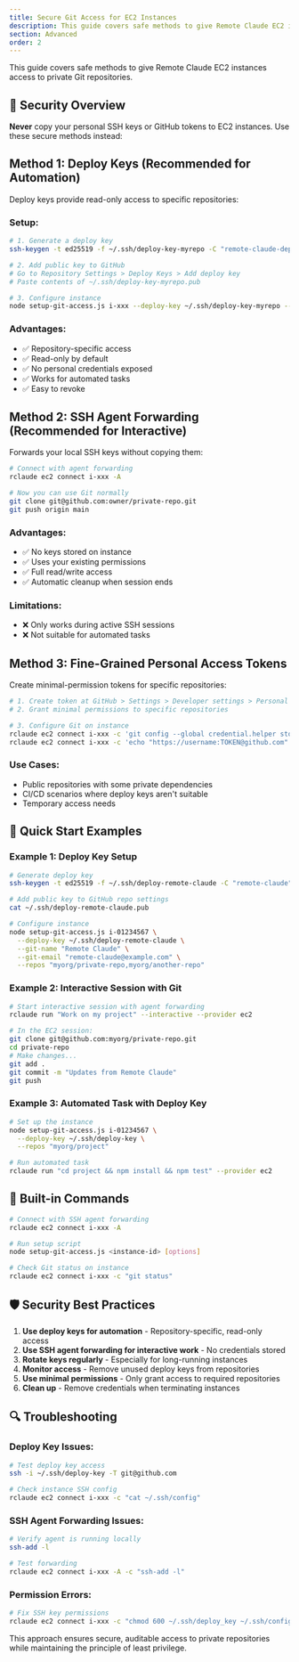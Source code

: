 ```yaml
---
title: Secure Git Access for EC2 Instances
description: This guide covers safe methods to give Remote Claude EC2 instances access to private Git repositories.
section: Advanced
order: 2
---
```



This guide covers safe methods to give Remote Claude EC2 instances access to private Git repositories.

## 🔐 Security Overview

**Never** copy your personal SSH keys or GitHub tokens to EC2 instances. Use these secure methods instead:

## Method 1: Deploy Keys (Recommended for Automation)

Deploy keys provide read-only access to specific repositories:

### Setup:
```bash
# 1. Generate a deploy key
ssh-keygen -t ed25519 -f ~/.ssh/deploy-key-myrepo -C "remote-claude-deploy"

# 2. Add public key to GitHub
# Go to Repository Settings > Deploy Keys > Add deploy key
# Paste contents of ~/.ssh/deploy-key-myrepo.pub

# 3. Configure instance
node setup-git-access.js i-xxx --deploy-key ~/.ssh/deploy-key-myrepo --repos owner/myrepo
```

### Advantages:
- ✅ Repository-specific access
- ✅ Read-only by default
- ✅ No personal credentials exposed
- ✅ Works for automated tasks
- ✅ Easy to revoke

## Method 2: SSH Agent Forwarding (Recommended for Interactive)

Forwards your local SSH keys without copying them:

```bash
# Connect with agent forwarding
rclaude ec2 connect i-xxx -A

# Now you can use Git normally
git clone git@github.com:owner/private-repo.git
git push origin main
```

### Advantages:
- ✅ No keys stored on instance
- ✅ Uses your existing permissions
- ✅ Full read/write access
- ✅ Automatic cleanup when session ends

### Limitations:
- ❌ Only works during active SSH sessions
- ❌ Not suitable for automated tasks

## Method 3: Fine-Grained Personal Access Tokens

Create minimal-permission tokens for specific repositories:

```bash
# 1. Create token at GitHub > Settings > Developer settings > Personal access tokens (fine-grained)
# 2. Grant minimal permissions to specific repositories

# 3. Configure Git on instance
rclaude ec2 connect i-xxx -c 'git config --global credential.helper store'
rclaude ec2 connect i-xxx -c 'echo "https://username:TOKEN@github.com" > ~/.git-credentials'
```

### Use Cases:
- Public repositories with some private dependencies
- CI/CD scenarios where deploy keys aren't suitable
- Temporary access needs

## 🚀 Quick Start Examples

### Example 1: Deploy Key Setup
```bash
# Generate deploy key
ssh-keygen -t ed25519 -f ~/.ssh/deploy-remote-claude -C "remote-claude"

# Add public key to GitHub repo settings
cat ~/.ssh/deploy-remote-claude.pub

# Configure instance
node setup-git-access.js i-01234567 \
  --deploy-key ~/.ssh/deploy-remote-claude \
  --git-name "Remote Claude" \
  --git-email "remote-claude@example.com" \
  --repos "myorg/private-repo,myorg/another-repo"
```

### Example 2: Interactive Session with Git
```bash
# Start interactive session with agent forwarding
rclaude run "Work on my project" --interactive --provider ec2

# In the EC2 session:
git clone git@github.com:myorg/private-repo.git
cd private-repo
# Make changes...
git add .
git commit -m "Updates from Remote Claude"
git push
```

### Example 3: Automated Task with Deploy Key
```bash
# Set up the instance
node setup-git-access.js i-01234567 \
  --deploy-key ~/.ssh/deploy-key \
  --repos "myorg/project"

# Run automated task
rclaude run "cd project && npm install && npm test" --provider ec2
```

## 🔧 Built-in Commands

```bash
# Connect with SSH agent forwarding
rclaude ec2 connect i-xxx -A

# Run setup script
node setup-git-access.js <instance-id> [options]

# Check Git status on instance  
rclaude ec2 connect i-xxx -c "git status"
```

## 🛡️ Security Best Practices

1. **Use deploy keys for automation** - Repository-specific, read-only access
2. **Use SSH agent forwarding for interactive work** - No credentials stored
3. **Rotate keys regularly** - Especially for long-running instances
4. **Monitor access** - Remove unused deploy keys from repositories
5. **Use minimal permissions** - Only grant access to required repositories
6. **Clean up** - Remove credentials when terminating instances

## 🔍 Troubleshooting

### Deploy Key Issues:
```bash
# Test deploy key access
ssh -i ~/.ssh/deploy-key -T git@github.com

# Check instance SSH config
rclaude ec2 connect i-xxx -c "cat ~/.ssh/config"
```

### SSH Agent Forwarding Issues:
```bash
# Verify agent is running locally
ssh-add -l

# Test forwarding
rclaude ec2 connect i-xxx -A -c "ssh-add -l"
```

### Permission Errors:
```bash
# Fix SSH key permissions
rclaude ec2 connect i-xxx -c "chmod 600 ~/.ssh/deploy_key ~/.ssh/config"
```

This approach ensures secure, auditable access to private repositories while maintaining the principle of least privilege.